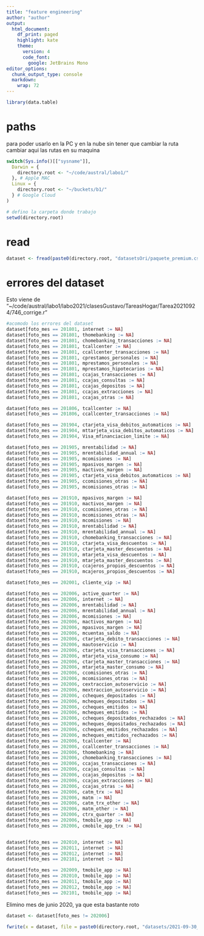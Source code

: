 ```yaml
---
title: "feature engineering"
author: "author"
output:
  html_document:
    df_print: paged
    highlight: kate
    theme:
      version: 4
      code_font: 
        google: JetBrains Mono
editor_options:
  chunk_output_type: console
  markdown:
    wrap: 72
---
```


```r
library(data.table)
```

# paths

para poder usarlo en la PC y en la nube sin tener que cambiar la ruta cambiar aqui las rutas en su maquina
```r

switch(Sys.info()[["sysname"]],
  Darwin = {
    directory.root <- "~/code/austral/labo1/"
  }, # Apple MAC
  Linux = {
    directory.root <- "~/buckets/b1/"
  } # Google Cloud
)

# defino la carpeta donde trabajo
setwd(directory.root)
```

# read

```r
dataset <- fread(paste0(directory.root, "datasetsOri/paquete_premium.csv.gz"))
```

# errores del dataset

Esto viene de "~/code/austral/labo1/labo2021/clasesGustavo/TareasHogar/Tarea20210924/746_corrige.r"

```r
#acomodo los errores del dataset
dataset[foto_mes == 201801, internet := NA]
dataset[foto_mes == 201801, thomebanking := NA]
dataset[foto_mes == 201801, chomebanking_transacciones := NA]
dataset[foto_mes == 201801, tcallcenter := NA]
dataset[foto_mes == 201801, ccallcenter_transacciones := NA]
dataset[foto_mes == 201801, cprestamos_personales := NA]
dataset[foto_mes == 201801, mprestamos_personales := NA]
dataset[foto_mes == 201801, mprestamos_hipotecarios := NA]
dataset[foto_mes == 201801, ccajas_transacciones := NA]
dataset[foto_mes == 201801, ccajas_consultas := NA]
dataset[foto_mes == 201801, ccajas_depositos := NA]
dataset[foto_mes == 201801, ccajas_extracciones := NA]
dataset[foto_mes == 201801, ccajas_otras := NA]

dataset[foto_mes == 201806, tcallcenter := NA]
dataset[foto_mes == 201806, ccallcenter_transacciones := NA]

dataset[foto_mes == 201904, ctarjeta_visa_debitos_automaticos := NA]
dataset[foto_mes == 201904, mttarjeta_visa_debitos_automaticos := NA]
dataset[foto_mes == 201904, Visa_mfinanciacion_limite := NA]

dataset[foto_mes == 201905, mrentabilidad := NA]
dataset[foto_mes == 201905, mrentabilidad_annual := NA]
dataset[foto_mes == 201905, mcomisiones := NA]
dataset[foto_mes == 201905, mpasivos_margen := NA]
dataset[foto_mes == 201905, mactivos_margen := NA]
dataset[foto_mes == 201905, ctarjeta_visa_debitos_automaticos := NA]
dataset[foto_mes == 201905, ccomisiones_otras := NA]
dataset[foto_mes == 201905, mcomisiones_otras := NA]

dataset[foto_mes == 201910, mpasivos_margen := NA]
dataset[foto_mes == 201910, mactivos_margen := NA]
dataset[foto_mes == 201910, ccomisiones_otras := NA]
dataset[foto_mes == 201910, mcomisiones_otras := NA]
dataset[foto_mes == 201910, mcomisiones := NA]
dataset[foto_mes == 201910, mrentabilidad := NA]
dataset[foto_mes == 201910, mrentabilidad_annual := NA]
dataset[foto_mes == 201910, chomebanking_transacciones := NA]
dataset[foto_mes == 201910, ctarjeta_visa_descuentos := NA]
dataset[foto_mes == 201910, ctarjeta_master_descuentos := NA]
dataset[foto_mes == 201910, mtarjeta_visa_descuentos := NA]
dataset[foto_mes == 201910, mtarjeta_master_descuentos := NA]
dataset[foto_mes == 201910, ccajeros_propios_descuentos := NA]
dataset[foto_mes == 201910, mcajeros_propios_descuentos := NA]

dataset[foto_mes == 202001, cliente_vip := NA]

dataset[foto_mes == 202006, active_quarter := NA]
dataset[foto_mes == 202006, internet := NA]
dataset[foto_mes == 202006, mrentabilidad := NA]
dataset[foto_mes == 202006, mrentabilidad_annual := NA]
dataset[foto_mes == 202006, mcomisiones := NA]
dataset[foto_mes == 202006, mactivos_margen := NA]
dataset[foto_mes == 202006, mpasivos_margen := NA]
dataset[foto_mes == 202006, mcuentas_saldo := NA]
dataset[foto_mes == 202006, ctarjeta_debito_transacciones := NA]
dataset[foto_mes == 202006, mautoservicio := NA]
dataset[foto_mes == 202006, ctarjeta_visa_transacciones := NA]
dataset[foto_mes == 202006, mtarjeta_visa_consumo := NA]
dataset[foto_mes == 202006, ctarjeta_master_transacciones := NA]
dataset[foto_mes == 202006, mtarjeta_master_consumo := NA]
dataset[foto_mes == 202006, ccomisiones_otras := NA]
dataset[foto_mes == 202006, mcomisiones_otras := NA]
dataset[foto_mes == 202006, cextraccion_autoservicio := NA]
dataset[foto_mes == 202006, mextraccion_autoservicio := NA]
dataset[foto_mes == 202006, ccheques_depositados := NA]
dataset[foto_mes == 202006, mcheques_depositados := NA]
dataset[foto_mes == 202006, ccheques_emitidos := NA]
dataset[foto_mes == 202006, mcheques_emitidos := NA]
dataset[foto_mes == 202006, ccheques_depositados_rechazados := NA]
dataset[foto_mes == 202006, mcheques_depositados_rechazados := NA]
dataset[foto_mes == 202006, ccheques_emitidos_rechazados := NA]
dataset[foto_mes == 202006, mcheques_emitidos_rechazados := NA]
dataset[foto_mes == 202006, tcallcenter := NA]
dataset[foto_mes == 202006, ccallcenter_transacciones := NA]
dataset[foto_mes == 202006, thomebanking := NA]
dataset[foto_mes == 202006, chomebanking_transacciones := NA]
dataset[foto_mes == 202006, ccajas_transacciones := NA]
dataset[foto_mes == 202006, ccajas_consultas := NA]
dataset[foto_mes == 202006, ccajas_depositos := NA]
dataset[foto_mes == 202006, ccajas_extracciones := NA]
dataset[foto_mes == 202006, ccajas_otras := NA]
dataset[foto_mes == 202006, catm_trx := NA]
dataset[foto_mes == 202006, matm := NA]
dataset[foto_mes == 202006, catm_trx_other := NA]
dataset[foto_mes == 202006, matm_other := NA]
dataset[foto_mes == 202006, ctrx_quarter := NA]
dataset[foto_mes == 202006, tmobile_app := NA]
dataset[foto_mes == 202006, cmobile_app_trx := NA]


dataset[foto_mes == 202010, internet := NA]
dataset[foto_mes == 202011, internet := NA]
dataset[foto_mes == 202012, internet := NA]
dataset[foto_mes == 202101, internet := NA]

dataset[foto_mes == 202009, tmobile_app := NA]
dataset[foto_mes == 202010, tmobile_app := NA]
dataset[foto_mes == 202011, tmobile_app := NA]
dataset[foto_mes == 202012, tmobile_app := NA]
dataset[foto_mes == 202101, tmobile_app := NA]
```

Elimino mes de junio 2020, ya que esta bastante roto

```r
dataset <- dataset[foto_mes != 202006]
```

```r
fwrite(x = dataset, file = paste0(directory.root, "datasets/2021-09-30_paquete_premium_corregido_ordered_nojune.csv.gz"))
```

